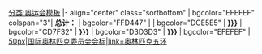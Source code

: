 <noinclude>[[分类:奥运会模板]]</noinclude>
|- align="center" class="sortbottom"
| bgcolor="EFEFEF" colspan="3"| '''总计：'''
| bgcolor="FFD447" | '''{{{金}}}''' 
| bgcolor="DCE5E5" | '''{{{银|{{{銀}}}}}}''' 
| bgcolor="CD7F32" | '''{{{铜|{{{銅}}}}}}''' 
| bgcolor="D3D3D3" | '''{{{总|{{{總}}}}}}'''
| bgcolor="EFEFEF" | [[文件:Olympic Rings.svg|50px|国际奥林匹克委员会会标|link=奥林匹克五环]]